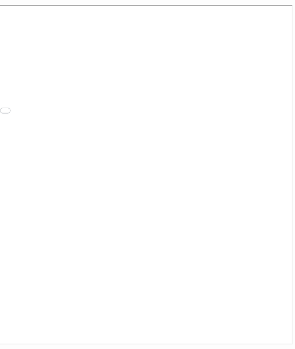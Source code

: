 <div style= "float:right;position: relative; top: 50px; right: -220px">
<iframe src="projects/RecEng_Individual.html" width="1300" height="1100"></iframe>
</div>